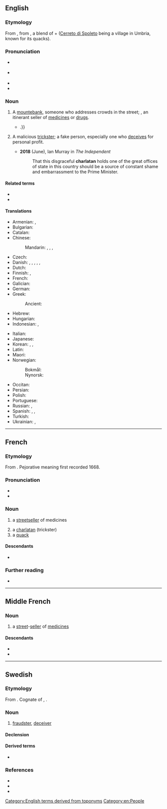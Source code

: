 {{also|charlatán}}
==English==
{{wikipedia}}

===Etymology===
From {{der|en|frm|charlatan}}, from {{der|en|roa-oit|ciarlatano||quack}}, a blend of {{m|it|ciarlatore||chatterer}} + {{m|it|cerretano||hawker, quack|lit=native of Cerreto}} ([[Cerreto di Spoleto]] being a village in Umbria, known for its quacks).

===Pronunciation===
* {{a|GA}} {{IPA|en|/ˈʃɑɹlətən/}}
* {{a|RP}} {{IPA|en|/ˈʃɑːlətən/}}
* {{audio|en|En-ca-charlatan.oga|Audio (Canadian)}}
* {{hyph|en|char|la|tan}}

===Noun===
{{en-noun}}

# {{lb|en|obsolete}} A [[mountebank]], someone who addresses crowds in the street; {{i|especially}}, an itinerant seller of [[medicine]]s or [[drug]]s.
#* {{RQ:Smollett Peregrine Pickle|volume=I|38|text=The poor foreigner, more dead than alive, answered that he was an Italian '''charlatan''', who had practised with some reputation in Padua {{...}}.}}
# A malicious [[trickster]]; a fake person, especially one who [[deceive|deceives]] for personal profit.
#: {{syn|en|trickster|swindler|Thesaurus:deceiver}}
#* '''2018''' (June), Ian Murray in ''The Independent''
#*: That this disgraceful '''charlatan''' holds one of the great offices of state in this country should be a source of constant shame and embarrassment to the Prime Minister.

====Related terms====
* {{l|en|charlatanism}}
* {{l|en|charlatanry}}

====Translations====
{{trans-top|malicious trickster}}
* Armenian: {{t|hy|ընդվայրաբան}}, {{t+|hy|շառլատան}}
* Bulgarian: {{t+|bg|шарлата́нин|m}}
* Catalan: {{t+|ca|xarlatà|m}}
* Chinese:
*: Mandarin: {{t+|cmn|騙子|sc=Hani}}, {{t+|cmn|骗子|tr=piànzǐ|sc=Hani}}, {{qualifier|quack}} {{t+|cmn|庸醫|sc=Hani}}, {{t+|cmn|庸医|tr=yōngyī|sc=Hani}}
* Czech: {{t+|cs|šarlatán|m}}
* Danish: {{t|da|charlatan|c}}, {{t|da|fupmager|c}}, {{t|da|snydepels|c}}, {{t|da|fidusmager|c}}, {{t|da|svindler|c}}, {{t|da|platugle|c}}
* Dutch: {{t+|nl|charlatan|m}}
* Finnish: {{t+|fi|huijari}}, {{t+|fi|puoskari}}
* French: {{t+|fr|charlatan|m}}
* Galician: {{t|gl|charlatán|m}}
* German: {{t+|de|Scharlatan|m}}
* Greek: {{t+|el|αγύρτης|m}}
*: Ancient: {{t|grc|ὀχλαγωγός|m}}
* Hebrew: {{t+|he|שרלטן|m|tr=šarletan}}
* Hungarian: {{t+|hu|sarlatán}}
* Indonesian: {{t+|id|penipu}}, {{t+|id|dukun}}
{{trans-mid}}
* Italian: {{t+|it|ciarlatano|m}}
* Japanese: {{t|ja|薮医者|tr=やぶいしゃ, yabuisha|sc=Jpan}}
* Korean: {{t+|ko|사기꾼|sc=Hani}}, {{t|ko|허풍선이|sc=Hani}}, {{t|ko|돌팔이}}
* Latin: {{t|la|magus}}
* Maori: {{t|mi|tohunga kēhua}}
* Norwegian:
*: Bokmål: {{t+|nb|sjarlatan|m}}
*: Nynorsk: {{t|nn|sjarlatan|m}}
* Occitan: {{t+|oc|charlatan|m}}
* Persian: {{t+|fa|شارلاتان|tr=šârlâtân|sc=fa-Arab}}
* Polish: {{t+|pl|szarlatan|m}}
* Portuguese: {{t+|pt|charlatão|m}}
* Russian: {{t+|ru|шарлата́н|m}}, {{t+|ru|шарлата́нка|f}}
* Spanish: {{t+|es|charlatán|m}}, {{t+|es|vendehúmos}}, {{t|es|vendedor de crecepelo}}
* Turkish: {{t+|tr|şarlatan}}
* Ukrainian: {{t+|uk|дури́світ|m|sc=Cyrl}}, {{t|uk|пройди́світ|m|sc=Cyrl}}
{{trans-bottom}}

[[Category:English terms derived from toponyms]]
[[Category:en:People]]

----

==French==

===Etymology===
From {{bor|fr|it|ciarlatano}}. Pejorative meaning first recorded 1668.

===Pronunciation===
* {{fr-IPA}}
* {{audio|fr|Fr-charlatan.ogg|charlatan}}

===Noun===
{{fr-noun|m|f=+}}

# {{lb|fr|dated}} a [[streetseller]] of medicines
# a [[charlatan#English|charlatan]] (trickster)
# a [[quack]]

====Descendants====
* {{desc|tr|şarlatan|bor=1}}

===Further reading===
* {{R:TLFi}}

----

==Middle French==

===Noun===
{{frm-noun|m}}

# a [[street]]-[[seller]] of [[medicine]]s

====Descendants====
* {{desc|en|charlatan|bor=1}}
* {{desc|fr|charlatan}}

----

==Swedish==

===Etymology===
From {{der|sv|fr|charlatan}}. Cognate of {{cog|en|charlatan}}, {{cog|de|Scharlatan}}.

===Noun===
{{sv-noun|c}}

# [[fraudster]], [[deceiver]]

====Declension====
{{sv-infl-noun-c-er}}

====Derived terms====
* {{l|sv|charlataneri}}

===References===
* {{R:svenska.se|saol}}
* {{R:svenska.se|so}}
* {{R:svenska.se|saob}}